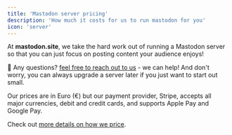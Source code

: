 ```yaml
---
title: 'Mastodon server pricing'
description: 'How much it costs for us to run mastodon for you'
icon: 'server'
---
```


At **mastodon.site**, we take the hard work out of running a Mastodon server so that you can just focus on posting content your audience enjoys!

🛟 Any questions? [feel free to reach out to us](/support/overview) - we can help! And don't worry, you can always upgrade a server later if you just want to start out small.

<Snippet file="packages.mdx" />

Our prices are in Euro (€) but our payment provider, Stripe, accepts all major currencies, debit and credit cards, and supports Apple Pay and Google Pay.

<Tip>Check out [more details on how we price](/managed-server).</Tip>
